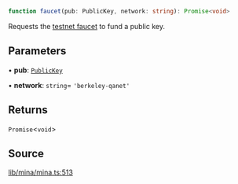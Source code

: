 ```ts
function faucet(pub: PublicKey, network: string): Promise<void>
```

Requests the [testnet faucet](https://faucet.minaprotocol.com/api/v1/faucet) to fund a public key.

## Parameters

• **pub**: [`PublicKey`](../../../classes/PublicKey.mdx)

• **network**: `string`= `'berkeley-qanet'`

## Returns

`Promise`\<`void`\>

## Source

[lib/mina/mina.ts:513](https://github.com/o1-labs/o1js/blob/081e48fe103a96db7083cdaea72a409cca3182c3/src/lib/mina/mina.ts#L513)
